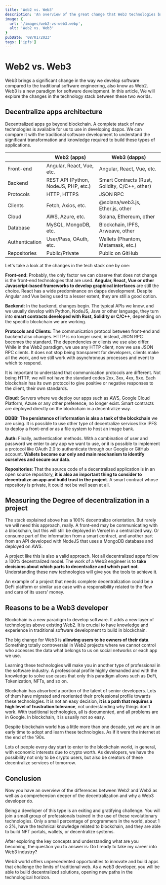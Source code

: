 ```yaml
---
title: 'Web2 vs. Web3'
description: 'An overview of the great change that Web3 technologies bring to software development compared to the traditional Web2 paradigm.'
image: {
  url: '/images/web2-vs-web3.webp',
  alt: 'Web2 vs. Web3'
}
pubDate: '08/01/2023'
tags: ['ipfs']
---
```


# Web2 vs. Web3
Web3 brings a significant change in the way we develop software compared to the traditional software engineering, also know as Web2. Web3 is a new paradigm for software development. In this article, We will explore the changes in the technology stack between these two worlds.

## Decentralize apps architecture
Decentralized apps go beyond blockchain. A complete stack of new technologies is available for us to use in developing dapps. We can compare it with the traditional software development to understand the significant transformation and knowledge required to build these types of applications.

|  | Web2 (apps) | Web3 (dapps) |
| --- | --- | --- |
| Front-end | Angular, React, Vue, etc. | Angular, React, Vue, etc. |
| Backend | REST API (Python, NodeJS, PHP, etc.) | Smart Contracts (Rust, Solidity, C/C++, other) |
| Protocols | HTTP, HTTPS | JSON RPC |
| Clients | Fetch, Axios, etc. | @solana/web3.js, Ether.js, other |
| Cloud | AWS, Azure, etc. | Solana, Ethereum, other |
| Database | MySQL, MongoDB, etc. | Blockchain, IPFS, Arweave, other |
| Authentication | User/Pass, OAuth, etc. | Wallets (Phantom, Metamask, etc.) |
| Repositories | Public/Private | Public on GitHub |

Let's take a look at the changes in the tech stack one by one:

**Front-end:** Probably, the only factor we can observe that does not change is the front-end technologies that are used. **Angular, React, Vue or other Javascript-based frameworks to develop graphical interfaces** are still the choice. React has a wide predominance on dapps development. Despite Angular and Vue being used to a lesser extent, they are still a good option.

**Backend:** In the backend, changes begin. The typical APIs we know, and we usually develop with Python, NodeJS, Java or other language, they turn into **smart contracts developed with Rust, Solidity or C/C++**, depending on the specific blockchain we are working.

**Protocols and Clients:** The communication protocol between front-end and backend also changes. HTTP is no longer used, instead, JSON RPC becomes the standard. The dependencies or clients we use also differ. While in the Web2 paradigm, we use any HTTP client, now we use JSON RPC clients. It does not stop being transparent for developers, clients make all the work, and we still work with asynchronous processes and event to which to respond.

It is important to understand that communication protocols are different. Not being HTTP, we will not have the standard codes 2xx, 3xx, 4xx, 5xx. Each blockchain has its own protocol to give positive or negative responses to the client, their own standards.

**Cloud:** Servers where we deploy our apps such as AWS, Google Cloud Platform, Azure or any other preference, no longer exist. Smart contracts are deployed directly on the blockchain in a decentralize way.

**DDBB:** **The persistence of information is also a task of the blockchain** we are using. It is possible to use other type of decentralize services like IPFS to deploy a front-end or as a file system to host an image bank.

**Auth:** Finally, authentication methods. With a combination of user and password we enter to any app we want to use, or it is possible to implement a protocol like OAuth 2.0 to authenticate through our Google or GitHub account. **Wallets become our only and main mechanism to identify ourselves and secure our data**.

**Repositories**: That the source code of a decentralized application is in an open source repository, **it is also an important thing to consider to decentralize an app and build trust in the project**. A smart contract whose repository is private, it could not be well seen at all.

## Measuring the Degree of decentralization in a project
The stack explained above has a 100% decentralize orientation. But rarely we will need this approach, really. A front-end may be communicating with a blockchain, but this will still be deployed in Vercel in a centralized way. Or consume part of the information from a smart contract, and another part from an API developed with NodeJS that uses a MongoDB database and deployed on AWS.

A project like this is also a valid approach. Not all decentralized apps follow a 100% decentralized model. The work of a Web3 engineer is to **take decisions about which parts to decentralize and which part not**. Understanding these new technologies will give you the tools to achieve it.

An example of a project that needs complete decentralization could be a DeFi platform or similar use case with a responsibility related to the flow and care of its users' money.

## Reasons to be a Web3 developer
Blockchain is a new paradigm to develop software. It adds a new layer of technologies above existing Web2. It is crucial to have knowledge and experience in traditional software development to build in blockchain.

The big change for Web3 is **allowing users to be owners of their data**. Something totally controversial in Web2 projects where we cannot control who accesses the data what belongs to us on social networks or each app we use.

Learning these technologies will make you in another type of professional in the software industry. A professional profile highly demanded and with the knowledge to solve use cases that only this paradigm allows such as DeFi, Tokenization, NFTs, and so on.

Blockchain has absorbed a portion of the talent of senior developers. Lots of them have migrated and reoriented their professional profile towards these technologies. It is not an easy decision, **it is a path that requires a high level of frustration tolerance**, not understanding why things don't work. With traditional technologies, all is documented, and all problems are in Google. In blockchain, it is usually not so easy.

Despite blockchain world has a little more than one decade, yet we are in an early time to adopt and learn these technologies. As if it were the internet at the end of the '90s.

Lots of people every day start to enter to the blockchain world, in general, with economic interests due to crypto worth. As developers, we have the possibility not only to be crypto users, but also be creators of these decentralize services of tomorrow.

## Conclusion
Now you have an overview of the differences between Web2 and Web3 as well as a comprehension deeper of the decentralization and why a Web3 developer do.

Being a developer of this type is an exiting and gratifying challenge. You will join a small group of professionals trained in the use of these revolutionary technologies. Only a small percentage of programmers in the world, about 1 o 2%, have the technical knowledge related to blockchain, and they are able to build NFT portals, wallets, or decentralize systems.

After exploring the key concepts and understanding what are you becoming, the question you to answer is: Do I ready to take my career into Web3 industry?

Web3 world offers unprecedented opportunities to innovate and build apps that challenge the limits of traditional web. As a web3 developer, you will be able to build decentralized solutions, opening new paths in the technological horizon.
